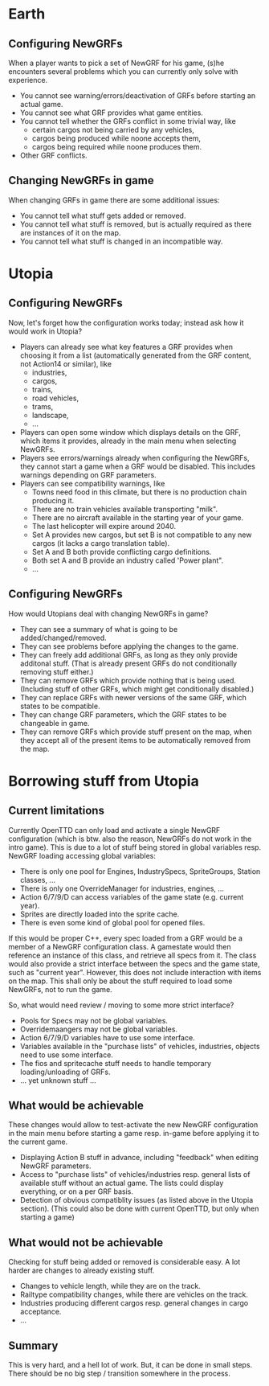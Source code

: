 = Earth =
== Configuring NewGRFs ==
When a player wants to pick a set of NewGRF for his game, (s)he encounters several problems which you can currently only solve with experience.
* You cannot see warning/errors/deactivation of GRFs before starting an actual game.
* You cannot see what GRF provides what game entities.
* You cannot tell whether the GRFs conflict in some trivial way, like
** certain cargos not being carried by any vehicles,
** cargos being produced while noone accepts them,
** cargos being required while noone produces them.
* Other GRF conflicts.

== Changing NewGRFs in game ==
When changing GRFs in game there are some additional issues:
* You cannot tell what stuff gets added or removed.
* You cannot tell what stuff is removed, but is actually required as there are instances of it on the map.
* You cannot tell what stuff is changed in an incompatible way.

= Utopia =
== Configuring NewGRFs ==
Now, let's forget how the configuration works today; instead ask how it would work in Utopia?
* Players can already see what key features a GRF provides when choosing it from a list (automatically generated from the GRF content, not Action14 or similar), like
** industries,
** cargos,
** trains,
** road vehicles,
** trams,
** landscape,
** ...
* Players can open some window which displays details on the GRF, which items it provides, already in the main menu when selecting NewGRFs.
* Players see errors/warnings already when configuring the NewGRFs, they cannot start a game when a GRF would be disabled. This includes warnings depending on GRF parameters.
* Players can see compatibility warnings, like
** Towns need food in this climate, but there is no production chain producing it.
** There are no train vehicles available transporting "milk".
** There are no aircraft available in the starting year of your game.
** The last helicopter will expire around 2040.
** Set A provides new cargos, but set B is not compatible to any new cargos (it lacks a cargo translation table).
** Set A and B both provide conflicting cargo definitions.
** Both set A and B provide an industry called 'Power plant".
** ...

== Configuring NewGRFs ==
How would Utopians deal with changing NewGRFs in game?
* They can see a summary of what is going to be added/changed/removed.
* They can see problems before applying the changes to the game.
* They can freely add additional GRFs, as long as they only provide additonal stuff. (That is already present GRFs do not conditionally removing stuff either.)
* They can remove GRFs which provide nothing that is being used. (Including stuff of other GRFs, which might get conditionally disabled.)
* They can replace GRFs with newer versions of the same GRF, which states to be compatible.
* They can change GRF parameters, which the GRF states to be changeable in game.
* They can remove GRFs which provide stuff present on the map, when they accept all of the present items to be automatically removed from the map.

= Borrowing stuff from Utopia =
== Current limitations ==
Currently OpenTTD can only load and activate a single NewGRF configuration (which is btw. also the reason, NewGRFs do not work in the intro game).
This is due to a lot of stuff being stored in global variables resp. NewGRF loading accessing global variables:
* There is only one pool for Engines, IndustrySpecs, SpriteGroups, Station classes, ...
* There is only one OverrideManager for industries, engines, ...
* Action 6/7/9/D can access variables of the game state (e.g. current year).
* Sprites are directly loaded into the sprite cache.
* There is even some kind of global pool for opened files.

If this would be proper C++, every spec loaded from a GRF would be a member of a NewGRF configuration class.
A gamestate would then reference an instance of this class, and retrieve all specs from it.
The class would also provide a strict interface between the specs and the game state, such as "current year".
However, this does not include interaction with items on the map. This shall only be about the stuff required to load some NewGRFs,
not to run the game.

So, what would need review / moving to some more strict interface?
* Pools for Specs may not be global variables.
* Overridemaangers may not be global variables.
* Action 6/7/9/D variables have to use some interface.
* Variables available in the "purchase lists" of vehicles, industries, objects need to use some interface.
* The fios and spritecache stuff needs to handle temporary loading/unloading of GRFs.
* ... yet unknown stuff ...

== What would be achievable ==
These changes would allow to test-activate the new NewGRF configuration in the main menu before starting a game
resp. in-game before applying it to the current game.
* Displaying Action B stuff in advance, including "feedback" when editing NewGRF parameters.
* Access to "purchase lists" of vehicles/industries resp. general lists of available stuff without an actual game. The lists could display everything, or on a per GRF basis.
* Detection of obvious compatiblity issues (as listed above in the Utopia section). (This could also be done with current OpenTTD, but only when starting a game)

== What would not be achievable ==
Checking for stuff being added or removed is considerable easy. A lot harder are changes to already existing stuff.
* Changes to vehicle length, while they are on the track.
* Railtype compatibility changes, while there are vehicles on the track.
* Industries producing different cargos resp. general changes in cargo acceptance.
* ...

== Summary ==
This is very hard, and a hell lot of work. But, it can be done in small steps. There should be no big step / transition somewhere in the process.